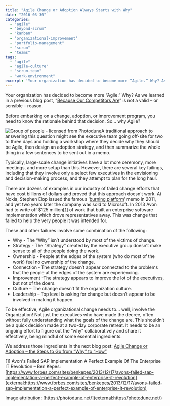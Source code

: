 ```yaml
---
title: "Agile Change or Adoption Always Starts with Why"
date: "2016-03-30"
categories: 
  - "agile"
  - "beyond-scrum"
  - "kanban"
  - "organizational-improvement"
  - "portfolio-management"
  - "scrum"
  - "teams"
tags: 
  - "agile"
  - "agile-culture"
  - "scrum-team"
  - "work-environment"
excerpt: 'Your organization has decided to become more “Agile.” Why? As we learned in a previous'
---
```


Your organization has decided to become more “Agile.” Why? As we learned in a previous blog post, “[Because Our Competitors Are](/blog/because-our-competitors-are-is-no-reason-to-become-an-agile-organization)” is not a valid – or sensible – reason.

Before embarking on a change, adoption, or improvement program, you need to know the rationale behind that decision. So… why Agile?

![Group of people - licensed from Photodune](src/content/blog/agile-change-or-adoption-always-starts-with-why/images/photodune-352256-group-of-people-xs.jpg)A traditional approach to answering this question might see the executive team going off-site for two to three days and holding a workshop where they decide why they should be Agile, then design an adoption strategy, and then summarize the whole thing in a few sentences to be sent out in a memo.

Typically, large-scale change initiatives have a lot more ceremony, more meetings, and more setup than this. However, there are several key failings, including that they involve only a select few executives in the envisioning and decision-making process, and they attempt to plan for the long haul.

There are dozens of examples in our industry of failed change efforts that have cost billions of dollars and proved that this approach doesn’t work. At Nokia, Stephen Elop issued the famous ‘[burning platform](external:https://www.wsj.com/articles/BL-TEB-2031)’ memo in 2011, and yet two years later the company was sold to Microsoft. In 2013 Avon had to write off $125 million\[[1](#footnotes)\] of work that built an enterprise software implementation which drove representatives away. This was change that failed to help the very people it was intended for.

These and other failures involve some combination of the following:

- Why - The “Why” isn’t understood by most of the victims of change.
- Strategy - The “Strategy” created by the executive group doesn’t make sense to all of the people doing the work.
- Ownership - People at the edges of the system (who do most of the work) feel no ownership of the change.
- Connection - The strategy doesn’t appear connected to the problems that the people at the edges of the system are experiencing.
- Improvement -The strategy appears to improve the lot of the executives, but not of the doers.
- Culture – The change doesn’t fit the organization culture.
- Leadership – Top level is asking for change but doesn’t appear to be involved in making it happen.

To be effective, Agile organizational change needs to… well, involve the Organization! Not just the executives who have made the decree, often without fully understanding what the goals of the change are. This shouldn’t be a quick decision made at a two-day corporate retreat. It needs to be an ongoing effort to figure out the “why” collaboratively and share it effectively, being mindful of some essential ingredients.

We address those ingredients in the next blog post: [Agile Change or Adoption – the Steps to Go from “Why” to “How”](/blog/agile-change-or-adoption-the-steps-to-go-from-why-to-how)

\[1\] Avon's Failed SAP Implementation A Perfect Example Of The Enterprise IT Revolution – Ben Kepes: [https://www.forbes.com/sites/benkepes/2013/12/17/avons-failed-sap-implementation-a-perfect-example-of-enterprise-it-revolution](external:https://www.forbes.com/sites/benkepes/2013/12/17/avons-failed-sap-implementation-a-perfect-example-of-enterprise-it-revolution)

Image attribution: [https://photodune.net/](external:https://photodune.net/)
